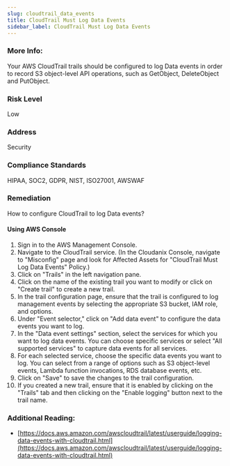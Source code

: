 ```yaml
---
slug: cloudtrail_data_events
title: CloudTrail Must Log Data Events
sidebar_label: CloudTrail Must Log Data Events
---
```


### More Info:

Your AWS CloudTrail trails should be configured to log Data events in order to record S3 object-level API operations, such as GetObject, DeleteObject and PutObject.

### Risk Level

Low

### Address

Security

### Compliance Standards

HIPAA, SOC2, GDPR, NIST, ISO27001, AWSWAF

### Remediation

How to configure CloudTrail to log Data events?

#### Using AWS Console

1. Sign in to the AWS Management Console.
2. Navigate to the CloudTrail service.
   (In the Cloudanix Console, navigate to "Misconfig" page and look for Affected Assets for "CloudTrail Must Log Data Events" Policy.)
3. Click on "Trails" in the left navigation pane.
4. Click on the name of the existing trail you want to modify or click on "Create trail" to create a new trail.
5. In the trail configuration page, ensure that the trail is configured to log management events by selecting the appropriate S3 bucket, IAM role, and options.
6. Under "Event selector," click on "Add data event" to configure the data events you want to log.
7. In the "Data event settings" section, select the services for which you want to log data events. You can choose specific services or select "All supported services" to capture data events for all services.
8. For each selected service, choose the specific data events you want to log. You can select from a range of options such as S3 object-level events, Lambda function invocations, RDS database events, etc.
9. Click on "Save" to save the changes to the trail configuration.
10. If you created a new trail, ensure that it is enabled by clicking on the "Trails" tab and then clicking on the "Enable logging" button next to the trail name.

### Additional Reading:

- [https://docs.aws.amazon.com/awscloudtrail/latest/userguide/logging-data-events-with-cloudtrail.html](https://docs.aws.amazon.com/awscloudtrail/latest/userguide/logging-data-events-with-cloudtrail.html) 

